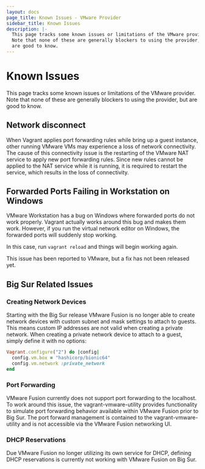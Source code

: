 ```yaml
---
layout: docs
page_title: Known Issues - VMware Provider
sidebar_title: Known Issues
description: |-
  This page tracks some known issues or limitations of the VMware provider.
  Note that none of these are generally blockers to using the provider, but
  are good to know.
---
```


# Known Issues

This page tracks some known issues or limitations of the VMware provider.
Note that none of these are generally blockers to using the provider, but
are good to know.

## Network disconnect

When Vagrant applies port forwarding rules while bring up a guest instance,
other running VMware VMs may experience a loss of network connectivity. The
cause of this connectivity issue is the restarting of the VMware NAT service
to apply new port forwarding rules. Since new rules cannot be applied to the
NAT service while it is running, it is required to restart the service, which
results in the loss of connectivity.

## Forwarded Ports Failing in Workstation on Windows

VMware Workstation has a bug on Windows where forwarded ports do not work
properly. Vagrant actually works around this bug and makes them work. However,
if you run the virtual network editor on Windows, the forwarded ports will
suddenly stop working.

In this case, run `vagrant reload` and things will begin working again.

This issue has been reported to VMware, but a fix has not been released yet.

## Big Sur Related Issues

### Creating Network Devices

Starting with the Big Sur release VMware Fusion is no longer able to create
network devices with custom subnet and mask settings to attach to guests. This
means custom IP addresses are not valid when creating a private network. When
creating a private network device to attach to a guest, simply define it with
no options:

```ruby
Vagrant.configure("2") do |config|
  config.vm.box = "hashicorp/bionic64"
  config.vm.network :private_network
end
```

### Port Forwarding

VMware Fusion currently does not support port forwarding to the localhost. To
work around this issue, the vagrant-vmware-utility provides functionality to
simulate port forwarding behavior available within VMware Fusion prior to
Big Sur. The port forward management is contained to the vagrant-vmware-utility
and is not accessible via the VMware Fusion networking UI.

### DHCP Reservations

Due VMware Fusion no longer utilizing its own service for DHCP, defining DHCP
reservations is currently not working with VMware Fusion on Big Sur.
